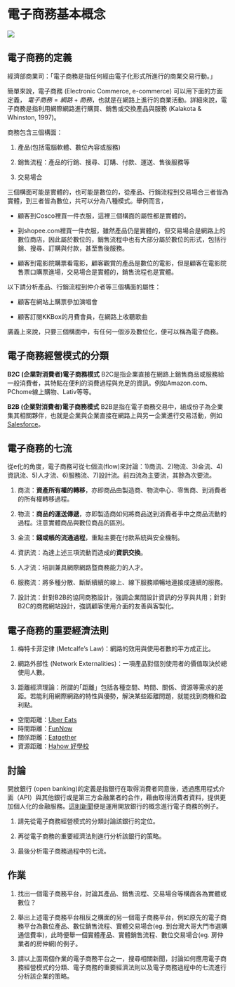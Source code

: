 # 電子商務基本概念 {#fundamentals}

![](image/online_shoping.jpg)

## 電子商務的定義

經濟部商業司：｢電子商務是指任何經由電子化形式所進行的商業交易行動。」

簡單來說，電子商務 (Electronic Commerce, e-commerce) 可以用下面的方面定義， $電子商務 = 網路 + 商務$，也就是在網路上進行的商業活動。詳細來說，電子商務是指利用網際網路進行購買、銷售或交換產品與服務 (Kalakota & Whinston, 1997)。

商務包含三個構面：

1. 產品(包括電腦軟體、數位內容或服務)

2. 銷售流程：產品的行銷、搜尋、訂購、付款、運送、售後服務等

3. 交易場合

三個構面可能是實體的，也可能是數位的，從產品、行銷流程到交易場合三者皆為實體，到三者皆為數位，共可以分為八種模式。舉例而言，

- 顧客到Cosco裡買一件衣服，這裡三個構面的屬性都是實體的。

- 到shopee.com裡買一件衣服，雖然產品仍是實體的，但交易場合是網路上的數位商店，因此屬於數位的，銷售流程中也有大部分屬於數位的形式，包括行銷、搜尋、訂購與付款，甚至售後服務。

- 顧客到電影院購票看電影，顧客觀賞的產品是數位的電影，但是顧客在電影院售票口購票進場，交易場合是實體的，銷售流程也是實體。

以下請分析產品、行銷流程到仲介者等三個構面的屬性：

- 顧客在網站上購票參加演唱會

- 顧客訂閱KKBox的月費會員，在網路上收聽歌曲

廣義上來說，只要三個構面中，有任何一個涉及數位化，便可以稱為電子商務。

## 電子商務經營模式的分類

**B2C (企業對消費者)電子商務模式**
B2C是指企業直接在網路上銷售商品或服務給一般消費者，其特點在便利的消費過程與充足的資訊。例如Amazon.com、PChome線上購物、Lativ等等。

**B2B (企業對消費者)電子商務模式**
B2B是指在電子商務交易中，組成份子為企業集其相關夥伴，也就是企業與企業直接在網路上與另一企業進行交易活動，例如[Salesforce](https://www.salesforce.com/tw/)。

## 電子商務的七流

從e化的角度，電子商務可從七個流(flow)來討論：1)商流、2)物流、3)金流、4)資訊流、5)人才流、6)服務流、7)設計流。前四流為主要流，其餘為次要流。

1. 商流：**資產所有權的轉移**，亦即商品由製造商、物流中心、零售商、到消費者的所有權轉移過程。

2. 物流：**商品的運送傳遞**，亦即製造商如何將商品送到消費者手中之商品流動的過程。注意實體商品與數位商品的區別。

3. 金流：**錢或帳的流通過程**，重點主要在付款系統與安全機制。

4. 資訊流：為達上述三項流動而造成的**資訊交換**。

5. 人才流：培訓兼具網際網路暨商務能力的人才。

6. 服務流：將多種分散、斷斷續續的線上、線下服務順暢地連接成連續的服務。

7. 設計流：針對B2B的協同商務設計，強調企業間設計資訊的分享與共用；針對B2C的商務網站設計，強調顧客使用介面的友善與客製化。

## 電子商務的重要經濟法則

1. 梅特卡菲定律 (Metcalfe's Law)：網路的效用與使用者數的平方成正比。

2. 網路外部性 (Network Externalities)：一項產品對個別使用者的價值取決於總使用人數。

3. 距離經濟理論：所謂的｢距離」包括各種空間、時間、關係、資源等需求的差距。若能利用網際網路的特性與優勢，解決某些距離問題，就能找到商機和盈利點。

- 空間距離：[Uber Eats](https://www.ubereats.com/zh-TW/)
- 時間距離：[FunNow](https://www.myfunnow.com/)
- 關係距離：[Eatgether](https://www.eatgether.com/)
- 資源距離：[Hahow 好學校](https://hahow.in/)


## 討論 {-}
開放銀行 (open banking)的定義是指銀行在取得消費者同意後，透過應用程式介面（API）與其他銀行或是第三方金融業者的合作，藉由取得消費者資料，提供更加個人化的金融服務。[這則新聞](https://www.bnext.com.tw/article/54471/ibm-dbs-open-banking)便是運用開放銀行的概念進行電子商務的例子。

1. 請先從電子商務經營模式的分類討論該銀行的定位。

2. 再從電子商務的重要經濟法則進行分析該銀行的策略。

3. 最後分析電子商務過程中的七流。


## 作業 {-}

1. 找出一個電子商務平台，討論其產品、銷售流程、交易場合等構面各為實體或數位？ 

2. 舉出上述電子商務平台相反之構面的另一個電子商務平台，例如原先的電子商務平台為數位產品、數位銷售流程、實體交易場合(eg. 到台灣大哥大門市選購通信費率)，此時便舉一個實體產品、實體銷售流程、數位交易場合(eg. 房仲業者的房仲網)的例子。

3. 請以上面兩個作業的電子商務平台之一，搜尋相關新聞，討論如何應用電子商務經營模式的分類、電子商務的重要經濟法則以及電子商務過程中的七流進行分析該企業的策略。
